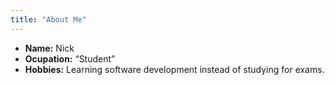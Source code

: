 ```yaml
---
title: "About Me"
---
```


- __Name:__ Nick
- __Ocupation:__ "Student"
- __Hobbies:__ Learning software development instead of studying for exams. 
